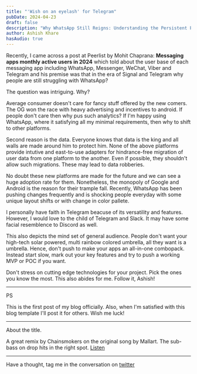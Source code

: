 ```yaml
---
title: "'Wish on an eyelash' for Telegram"
pubDate: 2024-04-23
draft: false
description: "Why WhatsApp Still Reigns: Understanding the Persistent Popularity of Established Messaging Apps"
author: Ashish Khare
hasAudio: true
---
```


Recently, I came across a post at Peerlist by Mohit Chaprana: **Messaging apps monthly active users in 2024** which told about the user base of each messaging app including WhatsApp, Messenger, WeChat, Viber and Telegram and his premise was that in the era of Signal and Telegram why people are still struggling with WhatsApp?

The question was intriguing. Why?

Average consumer doesn't care for fancy stuff offered by the new comers. The OG won the race with heavy advertising and incentives to android. If people don't care then why pus such analytics? If I'm happy using WhatsApp, where it satisfying all my minimal requirements, then why to shift to other platforms.

Second reason is the data. Everyone knows that data is the king and all walls are made around him to protect him. None of the above platforms provide intutive and east-to-use adapters for hindrance-free migration of user data from one platform to the another. Even if possible, they shouldn't allow such migrations. These may lead to data robberies.

No doubt these new platforms are made for the future and we can see a huge adoption rate for them. Nonetheless, the monopoly of Google and Android is the reason for their trample fall. Recently, WhatsApp has been pushing changes frequently and is shocking people everyday with some unique layout shifts or with change in color pallete.

I personally have faith in Telegram beacuse of its versatility and features. However, I would love to the child of Telegram and Slack. It may have some facial resemblence to Discord as well.

This also depicts the mind set of general audience. People don't want your high-tech solar powered, multi rainbow colored umbrella, all they want is a umbrella. Hence, don't push to make your apps an all-in-one combopack. Instead start slow, mark out your key features and try to push a working MVP or POC if you want.

Don't stress on cutting edge technologies for your project. Pick the ones you know the most. This also abides for me. Follow it, Ashish!

---

PS

This is the first post of my blog officially. Also, when I'm satisfied with this blog template I'll post it for others. Wish me luck!

---

About the title.

A great remix by Chainsmokers on the original song by Mallart. The sub-bass on drop hits in the right spot. [Listen](https://open.spotify.com/album/6yYEd6VlsfTuKIi7VQcdT)

---

Have a thought, tag me in the conversation on [twitter](https://twitter.com/ashishk1331)
